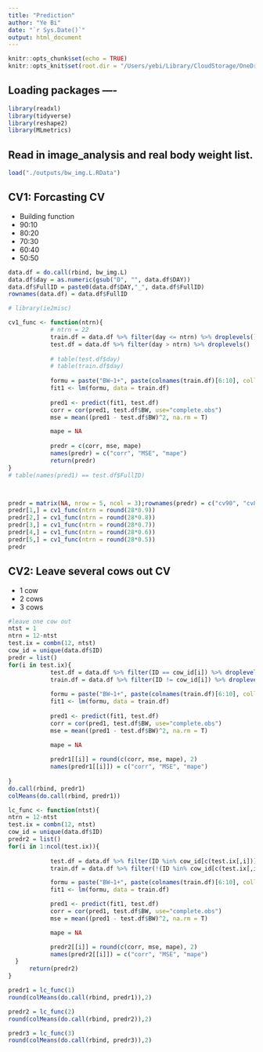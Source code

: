 ```yaml
---
title: "Prediction"
author: "Ye Bi"
date: "`r Sys.Date()`"
output: html_document
---
```


```r
knitr::opts_chunk$set(echo = TRUE)
knitr::opts_knit$set(root.dir = "/Users/yebi/Library/CloudStorage/OneDrive-VirginiaTech/Research/Codes/research/BCS/BodyWeight/Rcodes")
```

## Loading packages ----
```r
library(readxl)
library(tidyverse)
library(reshape2)
library(MLmetrics)
```

## Read in image_analysis and real body weight list.
```r
load("./outputs/bw_img.L.RData")
```

## CV1: Forcasting CV 
- Building function
- 90:10
- 80:20
- 70:30
- 60:40
- 50:50
```r
data.df = do.call(rbind, bw_img.L)
data.df$day = as.numeric(gsub("D", "", data.df$DAY))
data.df$FullID = paste0(data.df$DAY,"_", data.df$FullID)
rownames(data.df) = data.df$FullID
```


```r
# library(ie2misc)

cv1_func <- function(ntrn){
            # ntrn = 22
            train.df = data.df %>% filter(day <= ntrn) %>% droplevels()
            test.df = data.df %>% filter(day > ntrn) %>% droplevels()
            
            # table(test.df$day)
            # table(train.df$day)
            
            formu = paste("BW~1+", paste(colnames(train.df)[6:10], collapse = "+"), sep = "")
            fit1 <- lm(formu, data = train.df)
            
            pred1 <- predict(fit1, test.df)
            corr = cor(pred1, test.df$BW, use="complete.obs")
            mse = mean((pred1 - test.df$BW)^2, na.rm = T)

            mape = NA
            
            predr = c(corr, mse, mape)
            names(predr) = c("corr", "MSE", "mape")
            return(predr)
}
# table(names(pred1) == test.df$FullID)



predr = matrix(NA, nrow = 5, ncol = 3);rownames(predr) = c("cv90", "cv80", "cv70", "cv60", "cv50"); colnames(predr) = c("corr", "MSE", "mape")
predr[1,] = cv1_func(ntrn = round(28*0.9))
predr[2,] = cv1_func(ntrn = round(28*0.8))
predr[3,] = cv1_func(ntrn = round(28*0.7))
predr[4,] = cv1_func(ntrn = round(28*0.6))
predr[5,] = cv1_func(ntrn = round(28*0.5))
predr
```

## CV2: Leave several cows out CV
- 1 cow
- 2 cows
- 3 cows
```r
#leave one cow out
ntst = 1
ntrn = 12-ntst
test.ix = combn(12, ntst)
cow_id = unique(data.df$ID)
predr = list()
for(i in test.ix){
            test.df = data.df %>% filter(ID == cow_id[i]) %>% droplevels()
            train.df = data.df %>% filter(ID != cow_id[i]) %>% droplevels()
  
            formu = paste("BW~1+", paste(colnames(train.df)[6:10], collapse = "+"), sep = "")
            fit1 <- lm(formu, data = train.df)
            
            pred1 <- predict(fit1, test.df)
            corr = cor(pred1, test.df$BW, use="complete.obs")
            mse = mean((pred1 - test.df$BW)^2, na.rm = T)

            mape = NA
            
            predr1[[i]] = round(c(corr, mse, mape), 2)
            names(predr1[[i]]) = c("corr", "MSE", "mape")
      
}
do.call(rbind, predr1)
colMeans(do.call(rbind, predr1))
```

```r
lc_func <- function(ntst){
ntrn = 12-ntst
test.ix = combn(12, ntst)
cow_id = unique(data.df$ID)
predr2 = list()
for(i in 1:ncol(test.ix)){
  
            test.df = data.df %>% filter(ID %in% cow_id[c(test.ix[,i])]) %>% droplevels()
            train.df = data.df %>% filter(!(ID %in% cow_id[c(test.ix[,i])])) %>% droplevels()

            formu = paste("BW~1+", paste(colnames(train.df)[6:10], collapse = "+"), sep = "")
            fit1 <- lm(formu, data = train.df)

            pred1 <- predict(fit1, test.df)
            corr = cor(pred1, test.df$BW, use="complete.obs")
            mse = mean((pred1 - test.df$BW)^2, na.rm = T)

            mape = NA

            predr2[[i]] = round(c(corr, mse, mape), 2)
            names(predr2[[i]]) = c("corr", "MSE", "mape")
  }
      return(predr2)
}
```

```r
predr1 = lc_func(1)
round(colMeans(do.call(rbind, predr1)),2)

predr2 = lc_func(2)
round(colMeans(do.call(rbind, predr2)),2)

predr3 = lc_func(3)
round(colMeans(do.call(rbind, predr3)),2)
```



